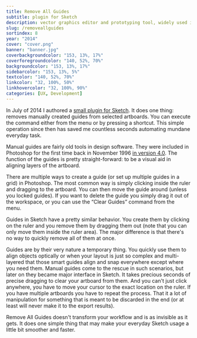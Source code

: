 ```yaml
---
title: Remove All Guides
subtitle: plugin for Sketch
description: vector graphics editor and prototyping tool, widely used in interface design.
slug: /removeallguides
sortindex: 8
year: "2014"
cover: "cover.png"
banner: "banner.jpg"
coverbackgroundcolor: "153, 13%, 17%"
coverforegroundcolor: "140, 52%, 70%"
backgroundcolor: "153, 13%, 17%"
sidebarcolor: "153, 13%, 5%"
textcolor: "140, 52%, 70%"
linkcolor: "32, 100%, 50%"
linkhovercolor: "32, 100%, 90%"
categories: [UX, Development]
---
```



In July of 2014 I authored a [small plugin for Sketch](https://github.com/ichik/RemoveAllGuides). It does one thing: removes manually created guides from selected artboards. You can execute the command either from the menu or by pressing a shortcut. This simple operation since then has saved me countless seconds automating mundane everyday task.

<SketchVsPhotoshop sketch new />

Manual guides are fairly old tools in design software. They were included in Photoshop for the first time back in November 1996 [in version 4.0](https://archive.org/download/history_of_photoshop/history_of_photoshop.pdf). The function of the guides is pretty straight-forward: to be a visual aid in aligning layers of the artboard.

There are multiple ways to create a guide (or set up multiple guides in a grid) in Photoshop. The most common way is simply clicking inside the ruler and dragging to the artboard. You can then move the guide around (unless you locked guides). If you want to delete the guide you simply drag it out of the workspace, or you can use the “Clear Guides” command from the menu.

<SketchVsPhotoshop />

Guides in Sketch have a pretty similar behavior. You create them by clicking on the ruler and you remove them by dragging them out (note that you can only move them inside the ruler area). The major difference is that there's no way to quickly remove all of them at once.

<SketchVsPhotoshop sketch />

Guides are by their very nature a temporary thing. You quickly use them to align objects optically or when your layout is just so complex and multi-layered that those smart guides align and snap everywhere except where you need them. Manual guides come to the rescue in such scenarios, but later on they became major interface in Sketch. It takes precious seconds of precise dragging to clear your artboard from them. And you can't just click anywhere, you have to move your cursor to the exact location on the ruler. If you have multiple artboards you have to repeat the process. That it a lot of manipulation for something that is meant to be discarded in the end (or at least will never make it to the export results).

Remove All Guides doesn't transform your workflow and is as invisible as it gets. It does one simple thing that may make your everyday Sketch usage a little bit smoother and faster.
